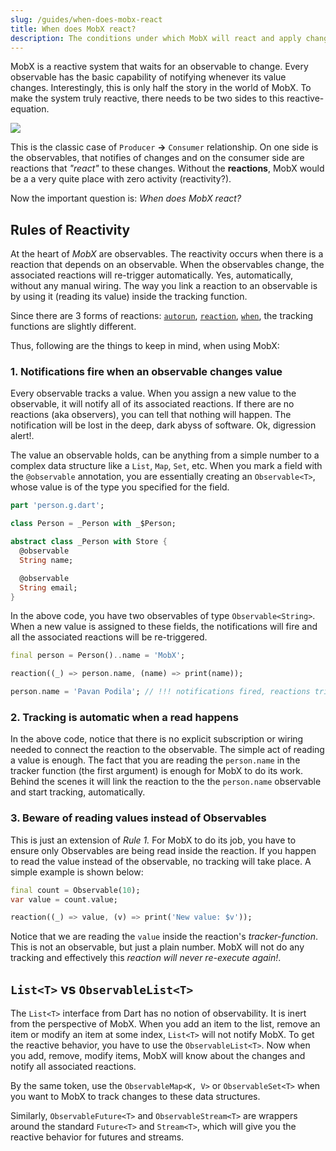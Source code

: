 ```yaml
---
slug: /guides/when-does-mobx-react
title: When does MobX react?
description: The conditions under which MobX will react and apply changes across your Stores and UI
---
```


MobX is a reactive system that waits for an observable to change. Every observable has the basic capability of notifying whenever its value changes. Interestingly, this is only half the story in the world of MobX. To make the system truly reactive, there needs to be two sides to this reactive-equation.


<img src={reactiveEquation} />

This is the classic case of `Producer` **→** `Consumer` relationship. On one side is the observables, that notifies of changes and on the consumer side are reactions that _"react"_ to these changes. Without the **reactions**, MobX would be a a very quite place with zero activity (reactivity?).

Now the important question is: _When does MobX react?_

## Rules of Reactivity

At the heart of _MobX_ are observables. The reactivity occurs when there is a reaction that depends on an observable. When the observables change, the associated reactions will re-trigger automatically. Yes, automatically, without any manual wiring. The way you link a reaction to an observable is by using it (reading its value) inside the tracking function.

Since there are 3 forms of reactions: [`autorun`](/api/reaction#autorun), [`reaction`](/api/reaction#reaction), [`when`](/api/reaction#when), the tracking functions are slightly different.

Thus, following are the things to keep in mind, when using MobX:

### 1. Notifications fire when an observable changes value

Every observable tracks a value. When you assign a new value to the observable, it will notify all of its associated reactions. If there are no reactions (aka observers), you can tell that nothing will happen. The notification will be lost in the deep, dark abyss of software. Ok, digression alert!.

The value an observable holds, can be anything from a simple number to a complex data structure like a `List`, `Map`, `Set`, etc. When you mark a field with the `@observable` annotation, you are essentially creating an `Observable<T>`, whose value is of the type you specified for the field.

```dart
part 'person.g.dart';

class Person = _Person with _$Person;

abstract class _Person with Store {
  @observable
  String name;

  @observable
  String email;
}
```

In the above code, you have two observables of type `Observable<String>`. When a new value is assigned to these fields, the notifications will fire and all the associated reactions will be re-triggered.

```dart
final person = Person()..name = 'MobX';

reaction((_) => person.name, (name) => print(name));

person.name = 'Pavan Podila'; // !!! notifications fired, reactions triggered !!!
```

### 2. Tracking is automatic when a read happens

In the above code, notice that there is no explicit subscription or wiring needed to connect the reaction to the observable. The simple act of reading a value is enough. The fact that you are reading the `person.name` in the tracker function (the first argument) is enough for MobX to do its work. Behind the scenes it will link the reaction to the the `person.name` observable and start tracking, automatically.

### 3. Beware of reading values instead of Observables

This is just an extension of _Rule 1._ For MobX to do its job, you have to ensure only Observables are being read inside the reaction. If you happen to read the value instead of the observable, no tracking will take place. A simple example is shown below:

```dart
final count = Observable(10);
var value = count.value;

reaction((_) => value, (v) => print('New value: $v'));
```

Notice that we are reading the `value` inside the reaction's _tracker-function_. This is not an observable, but just a plain number. MobX will not do any tracking and effectively this _reaction will never re-execute again!_.

## `List<T>` vs `ObservableList<T>`

The `List<T>` interface from Dart has no notion of observability. It is inert from the perspective of MobX. When you add an item to the list, remove an item or modify an item at some index, `List<T>` will not notify MobX. To get the reactive behavior, you have to use the `ObservableList<T>`. Now when you add, remove, modify items, MobX will know about the changes and notify all associated reactions.

By the same token, use the `ObservableMap<K, V>` or `ObservableSet<T>` when you want to MobX to track changes to these data structures.

Similarly, `ObservableFuture<T>` and `ObservableStream<T>` are wrappers around the standard `Future<T>` and `Stream<T>`, which will give you the reactive behavior for futures and streams.
